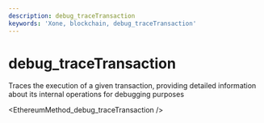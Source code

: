 ```yaml
---
description: debug_traceTransaction
keywords: 'Xone, blockchain, debug_traceTransaction'
---
```

# debug_traceTransaction

Traces the execution of a given transaction, providing detailed information about its internal operations for debugging purposes


<EthereumMethod_debug_traceTransaction />
